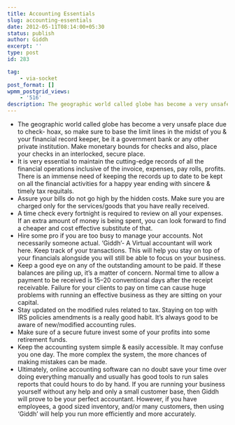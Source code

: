 ```yaml
---
title: Accounting Essentials
slug: accounting-essentials
date: 2012-05-11T08:14:00+05:30
status: publish
author: Giddh
excerpt: ''
type: post
id: 283

tag:
    - via-socket
post_format: []
wpmm_postgrid_views:
    - '516'
description: The geographic world called globe has become a very unsafe place due to check- hoax, so make sure to base the limit lines in the midst of you
---
```

- The geographic world called globe has become a very unsafe place due to check- hoax, so make sure to base the limit lines in the midst of you &amp; your financial record keeper, be it a government bank or any other private institution. Make monetary bounds for checks and also, place your checks in an interlocked, secure place.
- It is very essential to maintain the cutting-edge records of all the financial operations inclusive of the invoice, expenses, pay rolls, profits. There is an immense need of keeping the records up to date to be kept on all the financial activities for a happy year ending with sincere &amp; timely tax requitals.
- Assure your bills do not go high by the hidden costs. Make sure you are charged only for the services/goods that you have really received.
- A time check every fortnight is required to review on all your expenses. If an extra amount of money is being spent, you can look forward to find a cheaper and cost effective substitute of that.
- Hire some pro if you are too busy to manage your accounts. Not necessarily someone actual. ‘Giddh’- A Virtual accountant will work here. Keep track of your transactions. This will help you stay on top of your financials alongside you will still be able to focus on your business.
- Keep a good eye on any of the outstanding amount to be paid. If these balances are piling up, it’s a matter of concern. Normal time to allow a payment to be received is 15–20 conventional days after the receipt receivable. Failure for your clients to pay on time can cause huge problems with running an effective business as they are sitting on your capital.
- Stay updated on the modified rules related to tax. Staying on top with IRS policies amendments is a really good habit. It’s always good to be aware of new/modified accounting rules.
- Make sure of a secure future invest some of your profits into some retirement funds.
- Keep the accounting system simple &amp; easily accessible. It may confuse you one day. The more complex the system, the more chances of making mistakes can be made.
- Ultimately, online accounting software can no doubt save your time over doing everything manually and usually has good tools to run sales reports that could hours to do by hand. If you are running your business yourself without any help and only a small customer base, then Giddh will prove to be your perfect accountant. However, if you have employees, a good sized inventory, and/or many customers, then using ‘Giddh’ will help you run more efficiently and more accurately.